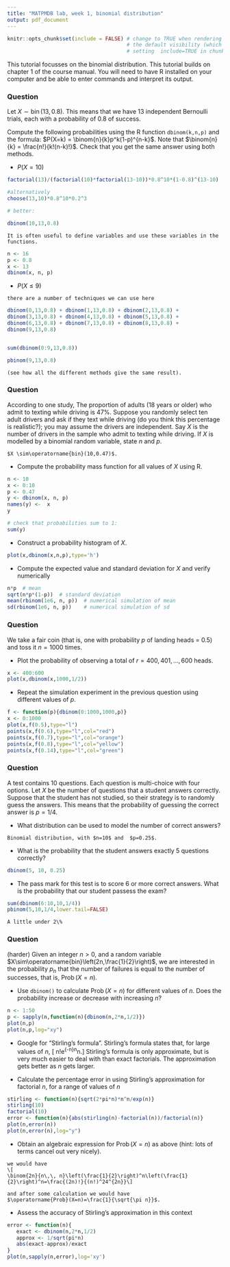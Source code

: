 ---
title: "MATPMDB lab, week 1, binomial distribution"
output: pdf_document
---

```{r setup, include=FALSE}
knitr::opts_chunk$set(include = FALSE) # change to TRUE when rendering solutions; this changes
                                       # the default visibility (which is overridden by explicitly
                                       # setting  include=TRUE in chunk options)
```


\newcommand{\bling}{XXXxxxXXxX}

This tutorial focusses on the binomial distribution.  This tutorial
builds on chapter 1 of the course manual.  You will need
to have R installed on your computer and be able to enter commands and
interpret its output.


### Question

Let $X\sim\operatorname{bin}(13,0.8)$.  This means that we have 13 independent
  Bernoulli trials, each with a probability of 0.8 of success.

Compute the following probabilities using the R function
`dbinom(k,n,p)` and the formula: $P(X=k) =
\binom{n}{k}p^k(1-p)^{n-k}$.  Note that $\binom{n}{k} =
\frac{n!}{k!(n-k)!}$.  Check that you get the same answer using both
methods.

* $P(X = 10)$
```{r}
factorial(13)/(factorial(10)*factorial(13-10))*0.8^10*(1-0.8)^(13-10)

#alternatively
choose(13,10)*0.8^10*0.2^3

# better:

dbinom(10,13,0.8)
```


```{asis}
It is often useful to define variables and use these variables in the
functions.
```

```{r}
n <- 16
p <- 0.8
x <- 13
dbinom(x, n, p)
```

* $P(X \leq 9)$

```{asis}
there are a number of techniques we can use here
```

```{r}

dbinom(0,13,0.8) + dbinom(1,13,0.8) + dbinom(2,13,0.8) +
dbinom(3,13,0.8) + dbinom(4,13,0.8) + dbinom(5,13,0.8) +
dbinom(6,13,0.8) + dbinom(7,13,0.8) + dbinom(8,13,0.8) +
dbinom(9,13,0.8)


sum(dbinom(0:9,13,0.8))

pbinom(9,13,0.8)
```
```{asis}
(see how all the different methods give the same result).
```

### Question

According to one study, The proportion of adults (18 years or older)
who admit to texting while driving is 47\%. Suppose you randomly
select ten adult drivers and ask if they text while driving (do you
think this percentage is realistic?); you may assume the drivers are
independent.  Say $X$ is the number of drivers in the sample who admit
to texting while driving.  If $X$ is modelled by a binomial random
variable, state $n$ and $p$.

```{asis}
$X \sim\operatorname{bin}(10,0.47)$.
```

* Compute the probability mass function for all values of $X$ using R.

```{r}
n <- 10
x <- 0:10
p <- 0.47
y <- dbinom(x, n, p)
names(y) <-  x
y

# check that probabilities sum to 1:
sum(y)
```

* Construct a probability histogram of $X$.

```{r}

plot(x,dbinom(x,n,p),type='h')
```

* Compute the expected value and standard deviation for $X$ and verify numerically

```{r}
n*p  # mean
sqrt(n*p*(1-p))  # standard deviation
mean(rbinom(1e6, n, p))  # numerical simulation of mean
sd(rbinom(1e6, n, p))    # numerical simulation of sd
```

### Question

We take a fair coin (that is, one with probability $p$ of landing
heads = 0.5) and toss it $n=1000$ times.  

* Plot the probability of observing a total of $r=400,401,\ldots, 600$
heads.

```{r}
x <- 400:600
plot(x,dbinom(x,1000,1/2))
```

* Repeat the simulation experiment in the previous question using
different values of $p$.  

```{r}
f <- function(p){dbinom(0:1000,1000,p)}
x <- 0:1000
plot(x,f(0.5),type="l")
points(x,f(0.6),type="l",col="red")
points(x,f(0.7),type="l",col="orange")
points(x,f(0.8),type="l",col="yellow")
points(x,f(0.14),type="l",col="green")
```

### Question

A test contains 10 questions. Each question is multi-choice with four
options.  Let $X$ be the number of questions that a student answers
correctly.  Suppose that the student has not studied, so their
strategy is to randomly guess the answers.  This means that the
probability of guessing the correct answer is $p=1/4$.

* What distribution can be used to model the number of correct answers?

```{asis}
Binomial distribution, with $n=10$ and  $p=0.25$.
```

* What is the probability that the student answers exactly 5 questions correctly?

```{r}
dbinom(5, 10, 0.25)
```

* The pass mark for this test is to score 6 or more correct answers.
  What is the probability that our student passess the exam?

```{r}
sum(dbinom(6:10,10,1/4))
pbinom(5,10,1/4,lower.tail=FALSE)
```

```{asis}
A little under 2\%
```

### Question

(harder) Given an integer $n>0$, and a random variable
$X\sim\operatorname{bin}\left(2n,\frac{1}{2}\right)$, we are interested
in the probability $p_n$ that the number of failures is equal to the
number of successes, that is, $\operatorname{Prob}(X=n)$.

* Use `dbinom()` to calculate $\operatorname{Prob}(X=n)$ for different
  values of $n$.  Does the probability increase or decrease with
  increasing $n$?

```{r}
n <- 1:50
p <- sapply(n,function(n){dbinom(n,2*n,1/2)})
plot(n,p)
plot(n,p,log="xy")
```

* Google for "Stirling's formula".  Stirling's formula states that,
for large values of $n$, \[ n!\approx\sqrt{(2\pi n)}e^{-n}n^n.\]
Stirling's formula is only approximate, but is very much easier to
deal with than exact factorials.  The approximation gets better as $n$
gets larger.

* Calculate the percentage error in using Stirling's approximation for
  factorial $n$, for a range of values of $n$

```{r}
stirling <- function(n){sqrt(2*pi*n)*n^n/exp(n)}
stirling(10)
factorial(10)
error <- function(n){abs(stirling(n)-factorial(n))/factorial(n)}
plot(n,error(n))
plot(n,error(n),log="y")
```

* Obtain an algebraic expression for $\operatorname{Prob}(X=n)$ as
  above (hint: lots of terms cancel out very nicely).

```{asis}
we would have 
\[
\binom{2n}{n\,\, n}\left(\frac{1}{2}\right)^n\left(\frac{1}{2}\right)^n=\frac{(2n)!}{(n!)^24^{2n}}\]

and after some calculation we would have
$\operatorname{Prob}(X=n)=\frac{1}{\sqrt{\pi n}}$.
```

* Assess the accuracy of Stirling's approximation in this context

```{r}
error <- function(n){
   exact <- dbinom(n,2*n,1/2)
   approx <- 1/sqrt(pi*n)
   abs(exact-approx)/exact
}
plot(n,sapply(n,error),log='xy')
```

